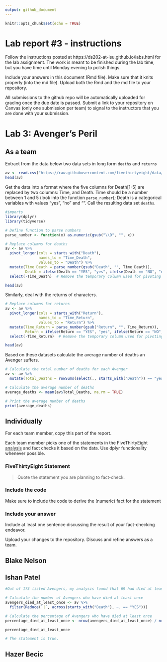 ```yaml
---
output: github_document
---
```


<!-- README.md is generated from README.Rmd. Please edit the README.Rmd file -->


```r
knitr::opts_chunk$set(echo = TRUE)
```

# Lab report #3 - instructions

Follow the instructions posted at https://ds202-at-isu.github.io/labs.html for the lab assignment. The work is meant to be finished during the lab time, but you have time until Monday evening to polish things.

Include your answers in this document (Rmd file). Make sure that it knits properly (into the md file). Upload both the Rmd and the md file to your repository.  

All submissions to the github repo will be automatically uploaded for grading once the due date is passed.
Submit a link to your repository on Canvas (only one submission per team) to signal to the instructors that you are done with your submission.

# Lab 3: Avenger's Peril

## As a team

Extract from the data below two data sets in long form `deaths` and `returns`

```r
av <- read.csv("https://raw.githubusercontent.com/fivethirtyeight/data/master/avengers/avengers.csv", stringsAsFactors = FALSE)
head(av)
```

Get the data into a format where the five columns for Death[1-5] are replaced by two columns: Time, and Death. Time should be a number between 1 and 5 (look into the function `parse_number`); Death is a categorical variables with values "yes", "no" and "". Call the resulting data set `deaths`. 

```r
#imports
library(dplyr)
library(tidyverse)
```

```r
# Define function to parse numbers
parse_number <- function(x) as.numeric(gsub("\\D", "", x))

# Replace columns for deaths
av <- av %>%
  pivot_longer(cols = starts_with("Death"), 
               names_to = "Time_Death", 
               values_to = "Death") %>%
  mutate(Time_Death = parse_number(gsub("Death", "", Time_Death)),
         Death = ifelse(Death == "YES", "yes", ifelse(Death == "NO", "no", ""))) %>%
  select(-Time_Death)  # Remove the temporary column used for pivoting

head(av)
```

Similarly, deal with the returns of characters.

```r
# Replace columns for returns
av <- av %>%
  pivot_longer(cols = starts_with("Return"), 
               names_to = "Time_Return", 
               values_to = "Return") %>%
  mutate(Time_Return = parse_number(gsub("Return", "", Time_Return)),
         Return = ifelse(Return == "YES", "yes", ifelse(Return == "NO", "no", ""))) %>%
  select(-Time_Return)  # Remove the temporary column used for pivoting

head(av)
```
Based on these datasets calculate the average number of deaths an Avenger suffers. 

```r
# Calculate the total number of deaths for each Avenger
av <- av %>%
  mutate(Total_Deaths = rowSums(select(., starts_with("Death")) == "yes", na.rm = TRUE))

# Calculate the average number of deaths
average_deaths <- mean(av$Total_Deaths, na.rm = TRUE)

# Print the average number of deaths
print(average_deaths)
```
## Individually

For each team member, copy this part of the report. 

Each team member picks one of the statements in the FiveThirtyEight [analysis](https://fivethirtyeight.com/features/avengers-death-comics-age-of-ultron/) and fact checks it based on the data. Use dplyr functionality whenever possible.

### FiveThirtyEight Statement

> Quote the statement you are planning to fact-check.

### Include the code

Make sure to include the code to derive the (numeric) fact for the statement

### Include your answer

Include at least one sentence discussing the result of your fact-checking endeavor.

Upload your changes to the repository. Discuss and refine answers as a team.

## Blake Nelson


## Ishan Patel
```r
#Out of 173 listed Avengers, my analysis found that 69 had died at least one time after they joined the team.5 That’s about 40 percent of all people who have ever signed on to the team. Let’s put it this way: If you fall from four or five stories up, there’s a 50 percent chance you die. Getting a membership card in the Avengers is roughly like jumping off a four-story building.

# Calculate the number of Avengers who have died at least once
avengers_died_at_least_once <- av %>%
  filter(Reduce(`|`, across(starts_with("Death"), ~. == "YES")))

# Calculate the percentage of Avengers who have died at least once
percentage_died_at_least_once <- nrow(avengers_died_at_least_once) / nrow(avengers) * 100

percentage_died_at_least_once

# The statement is true.
```

## Hazer Becic


